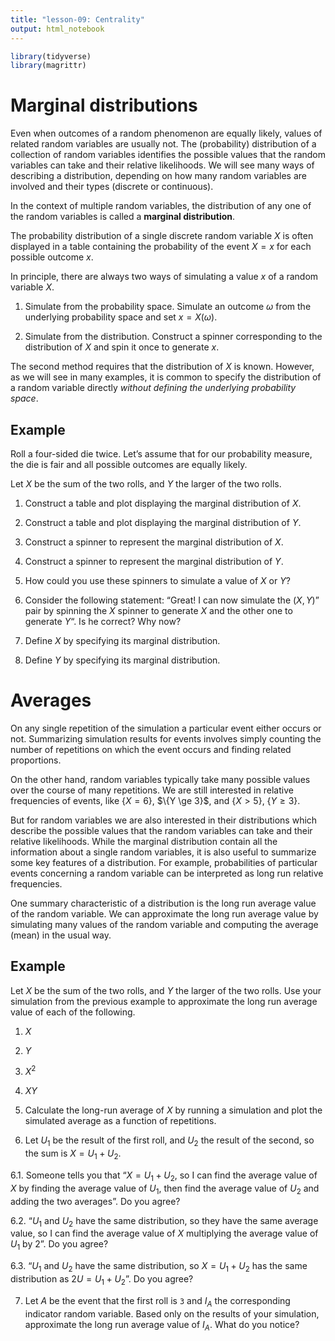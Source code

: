 ```yaml
---
title: "lesson-09: Centrality"
output: html_notebook
---
```


```r
library(tidyverse)
library(magrittr)
```

# Marginal distributions

Even when outcomes of a random phenomenon are equally likely, values of related random variables are usually not. The (probability) distribution of a collection of random variables identifies the possible values that the random variables can take and their relative likelihoods. We will see many ways of describing a distribution, depending on how many random variables are involved and their types (discrete or continuous).

In the context of multiple random variables, the distribution of any one of the random variables is called a **marginal distribution**.

The probability distribution of a single discrete random variable $X$ is often displayed in a table containing the probability of the event ${X = x}$ for each possible outcome $x$.

In principle, there are always two ways of simulating a value $x$ of a random variable $X$.

1. Simulate from the probability space. Simulate an outcome $\omega$ from the underlying probability space and set $x = X(\omega)$.

2. Simulate from the distribution. Construct a spinner corresponding to the distribution of $X$ and spin it once to generate $x$.

The second method requires that the distribution of $X$ is known. However, as we will see in many examples, it is common to specify the distribution of a random variable directly *without defining the underlying probability space*.

## Example

Roll a four-sided die twice. Let's assume that for our probability measure, the die is fair and all possible outcomes are equally likely.

Let $X$ be the sum of the two rolls, and $Y$ the larger of the two rolls.

1. Construct a table and plot displaying the marginal distribution of $X$.

2. Construct a table and plot displaying the marginal distribution of $Y$.

3. Construct a spinner to represent the marginal distribution of $X$.

4. Construct a spinner to represent the marginal distribution of $Y$.

5. How could you use these spinners to simulate a value of $X$ or $Y$?

6. Consider the following statement: "Great! I can now simulate the $(X, Y)$" pair by spinning the $X$ spinner to generate $X$ and the other one to generate $Y$". Is he correct? Why now?

7. Define $X$ by specifying its marginal distribution.

8. Define $Y$ by specifying its marginal distribution.


# Averages 

On any single repetition of the simulation a particular event either occurs or not. Summarizing simulation results for events involves simply counting the number of repetitions on which the event occurs and finding related proportions.

On the other hand, random variables typically take many possible values over the course of many repetitions. We are still interested in relative frequencies of events, like $\{X = 6\}$, $\{Y \ge 3}$, and $\{X > 5\}$, $\{Y \ge 3\}$.

But for random variables we are also interested in their distributions which describe the possible values that the random variables can take and their relative likelihoods. While the marginal distribution contain all the information about a single random variables, it is also useful to summarize some key features of a distribution. For example, probabilities of particular events concerning a random variable can be interpreted as long run relative frequencies.

One summary characteristic of a distribution is the long run average value of the random variable. We can approximate the long run average value by simulating many values of the random variable and computing the average (mean) in the usual way.

## Example

Let $X$ be the sum of the two rolls, and $Y$ the larger of the two rolls. Use your simulation from the previous example to approximate the long run average value of each of the following.

1. $X$

2. $Y$

3. $X^2$

4. $XY$

5. Calculate the long-run average of $X$ by running a simulation and plot the simulated average as a function of repetitions.

6. Let $U_1$ be the result of the first roll, and $U_2$ the result of the second, so the sum is $X = U_1 + U_2$.

6.1. Someone tells you that "$X = U_1 + U_2$, so I can find the average value of $X$ by finding the average value of $U_1$, then find the average value of $U_2$ and adding the two averages”. Do you agree?

6.2. "$U_1$ and $U_2$ have the same distribution, so they have the same average value, so I can find the average value of $X$ multiplying the average value of $U_1$ by 2". Do you agree?

6.3. "$U_1$ and $U_2$ have the same distribution, so $X = U_1 + U_2$ has the same distribution as $2  U = U_1 + U_2$". Do you agree?

7. Let $A$ be the event that the first roll is `3` and $I_A$ the corresponding indicator random variable. Based only on the results of your simulation, approximate the long run average value of $I_A$. What do you notice?


